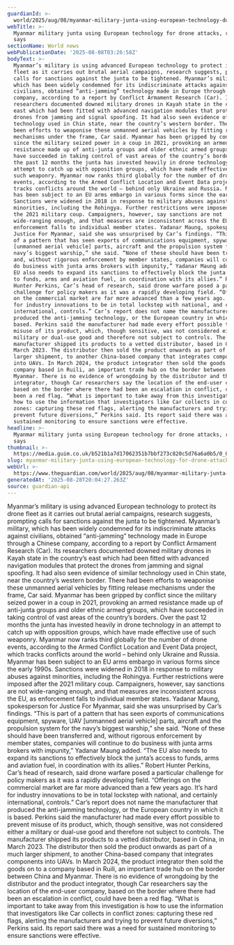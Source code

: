 ```yaml
---
guardianId: >-
  world/2025/aug/08/myanmar-military-junta-using-european-technology-during-air-attacks-report-suggests
webTitle: >-
  Myanmar military junta using European technology for drone attacks, report
  says
sectionName: World news
webPublicationDate: '2025-08-08T03:26:58Z'
bodyText: >-
  Myanmar’s military is using advanced European technology to protect its drone
  fleet as it carries out brutal aerial campaigns, research suggests, prompting
  calls for sanctions against the junta to be tightened. Myanmar’s military,
  which has been widely condemned for its indiscriminate attacks against
  civilians, obtained “anti-jamming” technology made in Europe through a Chinese
  company, according to a report by Conflict Armament Research (Car). Its
  researchers documented downed military drones in Kayah state in the country’s
  east which had been fitted with advanced navigation modules that protect the
  drones from jamming and signal spoofing. It had also seen evidence of similar
  technology used in Chin state, near the country’s western border. There had
  been efforts to weaponise these unmanned aerial vehicles by fitting release
  mechanisms under the frame, Car said. Myanmar has been gripped by conflict
  since the military seized power in a coup in 2021, provoking an armed
  resistance made up of anti-junta groups and older ethnic armed groups, which
  have succeeded in taking control of vast areas of the country’s borders. Over
  the past 12 months the junta has invested heavily in drone technology in an
  attempt to catch up with opposition groups, which have made effective use of
  such weaponry. Myanmar now ranks third globally for the number of drone
  events, according to the Armed Conflict Location and Event Data project, which
  tracks conflicts around the world – behind only Ukraine and Russia. Myanmar
  has been subject to an EU arms embargo in various forms since the early 1990s.
  Sanctions were widened in 2018 in response to military abuses against
  minorities, including the Rohingya. Further restrictions were imposed after
  the 2021 military coup. Campaigners, however, say sanctions are not
  wide-ranging enough, and that measures are inconsistent across the EU, as
  enforcement falls to individual member states. Yadanar Maung, spokesperson for
  Justice For Myanmar, said she was unsurprised by Car’s findings. “This is part
  of a pattern that has seen exports of communications equipment, spyware, UAV
  [unmanned aerial vehicle] parts, aircraft and the propulsion system for the
  navy’s biggest warship,” she said. “None of these should have been transferred
  and, without rigorous enforcement by member states, companies will continue to
  do business with junta arms brokers with impunity,” Yadanar Maung added. “The
  EU also needs to expand its sanctions to effectively block the junta’s access
  to funds, arms and aviation fuel, in coordination with its allies.” Robert
  Hunter Perkins, Car’s head of research, said drone warfare posed a particular
  challenge for policy makers as it was a rapidly developing field. “Offerings
  on the commercial market are far more advanced than a few years ago. It’s hard
  for industry innovations to be in total lockstep with national, and certainly
  international, controls.” Car’s report does not name the manufacturer that
  produced the anti-jamming technology, or the European country in which it is
  based. Perkins said the manufacturer had made every effort possible to prevent
  misuse of its product, which, though sensitive, was not considered either a
  military or dual-use good and therefore not subject to controls. The
  manufacturer shipped its products to a vetted distributor, based in China, in
  March 2023. The distributor then sold the product onwards as part of a much
  larger shipment, to another China-based company that integrates components
  into UAVs. In March 2024, the product integrator then sold the goods on to a
  company based in Ruili, an important trade hub on the border between China and
  Myanmar. There is no evidence of wrongdoing by the distributor and the product
  integrator, though Car researchers say the location of the end-user company,
  based on the border where there had been an escalation in conflict, could have
  been a red flag. “What is important to take away from this investigation is
  how to use the information that investigators like Car collects in conflict
  zones: capturing these red flags, alerting the manufacturers and trying to
  prevent future diversions,” Perkins said. Its report said there was a need for
  sustained monitoring to ensure sanctions were effective.
headline: >-
  Myanmar military junta using European technology for drone attacks, report
  says
thumbnail: >-
  https://media.guim.co.uk/b521b1a7d17062351b7bbf273c820c5d76a6a0b5/0_0_3572_2858/500.jpg
slug: myanmar-military-junta-using-european-technology-for-drone-attacks-report-says
webUrl: >-
  https://www.theguardian.com/world/2025/aug/08/myanmar-military-junta-using-european-technology-during-air-attacks-report-suggests
generatedAt: '2025-08-28T20:04:27.263Z'
source: guardian-api
---
```

Myanmar’s military is using advanced European technology to protect its drone fleet as it carries out brutal aerial campaigns, research suggests, prompting calls for sanctions against the junta to be tightened. Myanmar’s military, which has been widely condemned for its indiscriminate attacks against civilians, obtained “anti-jamming” technology made in Europe through a Chinese company, according to a report by Conflict Armament Research (Car). Its researchers documented downed military drones in Kayah state in the country’s east which had been fitted with advanced navigation modules that protect the drones from jamming and signal spoofing. It had also seen evidence of similar technology used in Chin state, near the country’s western border. There had been efforts to weaponise these unmanned aerial vehicles by fitting release mechanisms under the frame, Car said. Myanmar has been gripped by conflict since the military seized power in a coup in 2021, provoking an armed resistance made up of anti-junta groups and older ethnic armed groups, which have succeeded in taking control of vast areas of the country’s borders. Over the past 12 months the junta has invested heavily in drone technology in an attempt to catch up with opposition groups, which have made effective use of such weaponry. Myanmar now ranks third globally for the number of drone events, according to the Armed Conflict Location and Event Data project, which tracks conflicts around the world – behind only Ukraine and Russia. Myanmar has been subject to an EU arms embargo in various forms since the early 1990s. Sanctions were widened in 2018 in response to military abuses against minorities, including the Rohingya. Further restrictions were imposed after the 2021 military coup. Campaigners, however, say sanctions are not wide-ranging enough, and that measures are inconsistent across the EU, as enforcement falls to individual member states. Yadanar Maung, spokesperson for Justice For Myanmar, said she was unsurprised by Car’s findings. “This is part of a pattern that has seen exports of communications equipment, spyware, UAV [unmanned aerial vehicle] parts, aircraft and the propulsion system for the navy’s biggest warship,” she said. “None of these should have been transferred and, without rigorous enforcement by member states, companies will continue to do business with junta arms brokers with impunity,” Yadanar Maung added. “The EU also needs to expand its sanctions to effectively block the junta’s access to funds, arms and aviation fuel, in coordination with its allies.” Robert Hunter Perkins, Car’s head of research, said drone warfare posed a particular challenge for policy makers as it was a rapidly developing field. “Offerings on the commercial market are far more advanced than a few years ago. It’s hard for industry innovations to be in total lockstep with national, and certainly international, controls.” Car’s report does not name the manufacturer that produced the anti-jamming technology, or the European country in which it is based. Perkins said the manufacturer had made every effort possible to prevent misuse of its product, which, though sensitive, was not considered either a military or dual-use good and therefore not subject to controls. The manufacturer shipped its products to a vetted distributor, based in China, in March 2023. The distributor then sold the product onwards as part of a much larger shipment, to another China-based company that integrates components into UAVs. In March 2024, the product integrator then sold the goods on to a company based in Ruili, an important trade hub on the border between China and Myanmar. There is no evidence of wrongdoing by the distributor and the product integrator, though Car researchers say the location of the end-user company, based on the border where there had been an escalation in conflict, could have been a red flag. “What is important to take away from this investigation is how to use the information that investigators like Car collects in conflict zones: capturing these red flags, alerting the manufacturers and trying to prevent future diversions,” Perkins said. Its report said there was a need for sustained monitoring to ensure sanctions were effective.

